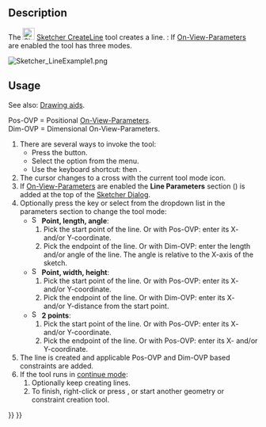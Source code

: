 <languages/>
<translate>

<!--T:8-->
{{Docnav
|[[Sketcher_CreatePolyline|Polyline]]
|[[Sketcher_CreateArc|Arc From Center]]
|[[Sketcher_Workbench|Sketcher]]
|IconL=Sketcher_CreatePolyline.svg
|IconR=Sketcher_CreateArc.svg
|IconC=Workbench_Sketcher.svg
}}

<!--T:1-->
{{GuiCommand
|Name=Sketcher CreateLine
|MenuLocation=Sketch → Geometries → Line
|Workbenches=[[Sketcher_Workbench|Sketcher]]
|Shortcut={{KEY|G}} {{KEY|L}}
|SeeAlso=[[Sketcher_CreatePolyline|Sketcher CreatePolyline]]
}}

==Description== <!--T:2-->

<!--T:3-->
The [[Image:Sketcher_CreateLine.svg|24px]] [[Sketcher_CreateLine|Sketcher CreateLine]] tool creates a line. {{Version|1.0}}: If [[Sketcher_Preferences#General|On-View-Parameters]] are enabled the tool has three modes.

</translate>
[[Image:Sketcher_LineExample1.png‎]]
<translate>

==Usage== <!--T:4-->

<!--T:12-->
See also: [[Sketcher_Workbench#Drawing_aids|Drawing aids]].

<!--T:13-->
Pos-OVP = Positional [[Sketcher_Preferences#General|On-View-Parameters]]. {{Version|1.0}}<br>
Dim-OVP = Dimensional On-View-Parameters. {{Version|1.0}}

<!--T:5-->
# There are several ways to invoke the tool:
#* Press the {{Button|[[Image:Sketcher_CreateLine.svg|16px]] [[Sketcher_CreateLine|Line]]}} button.
#* Select the {{MenuCommand|Sketch → Geometries → [[Image:Sketcher_CreateLine.svg|16px]] Line}} option from the menu.
#* Use the keyboard shortcut: {{KEY|G}} then {{KEY|L}}.
# The cursor changes to a cross with the current tool mode icon.
# If [[Sketcher_Preferences#General|On-View-Parameters]] are enabled the '''Line Parameters''' section ({{Version|1.0}}) is added at the top of the [[Sketcher_Dialog|Sketcher Dialog]].
# Optionally press the {{KEY|M}} key or select from the dropdown list in the parameters section to change the tool mode:
#* [[Image:Sketcher_CreateLineAngleLength.svg|16px]] '''Point, length, angle''': {{Version|1.0}}
#*# Pick the start point of the line. Or with Pos-OVP: enter its X- and/or Y-coordinate.
#*# Pick the endpoint of the line. Or with Dim-OVP: enter the length and/or angle of the line. The angle is relative to the X-axis of the sketch.
#* [[Image:Sketcher_CreateLineLengthWidth.svg|16px]] '''Point, width, height''': {{Version|1.0}}
#*# Pick the start point of the line. Or with Pos-OVP: enter its X- and/or Y-coordinate.
#*# Pick the endpoint of the line. Or with Dim-OVP: enter its X- and/or Y-distance from the start point.
#* [[Image:Sketcher_CreateLine.svg|16px]] '''2 points''':
#*# Pick the start point of the line. Or with Pos-OVP: enter its X- and/or Y-coordinate.
#*# Pick the endpoint of the line. Or with Pos-OVP: enter its X- and/or Y-coordinate.
# The line is created and applicable Pos-OVP and Dim-OVP based constraints are added.
# If the tool runs in [[Sketcher_Workbench#Continue_modes|continue mode]]:
## Optionally keep creating lines.
## To finish, right-click or press {{KEY|Esc}}, or start another geometry or constraint creation tool.


<!--T:9-->
{{Docnav
|[[Sketcher_CreatePolyline|Polyline]]
|[[Sketcher_CreateArc|Arc From Center]]
|[[Sketcher_Workbench|Sketcher]]
|IconL=Sketcher_CreatePolyline.svg
|IconR=Sketcher_CreateArc.svg
|IconC=Workbench_Sketcher.svg
}}

</translate>
{{Sketcher_Tools_navi{{#translation:}}}}
{{Userdocnavi{{#translation:}}}}